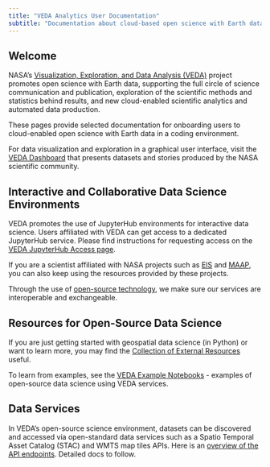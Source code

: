 ```yaml
---
title: "VEDA Analytics User Documentation"
subtitle: "Documentation about cloud-based open science with Earth data"
---
```


## Welcome {#welcome}

NASA's [Visualization, Exploration, and Data Analysis (VEDA)](https://www.earthdata.nasa.gov/esds/veda) project promotes open science with Earth data, supporting the full circle of science communication and publication, exploration of the scientific methods and statistics behind results, and new cloud-enabled scientific analytics and automated data production.

These pages provide selected documentation for onboarding users to cloud-enabled open science with Earth data in a coding environment.

For data visualization and exploration in a graphical user interface, visit the [VEDA Dashboard](https://earthdata.nasa.gov/dashboard) that presents datasets and stories produced by the NASA scientific community.


## Interactive and Collaborative Data Science Environments

VEDA promotes the use of JupyterHub environments for interactive data science. Users affiliated with VEDA can get access to a dedicated JupyterHub service. Please find instructions for requesting access on the [VEDA JupyterHub Access page](./veda-jh-access.qmd).

If you are a scientist affiliated with NASA projects such as [EIS](https://eis.smce.nasa.gov/about.html) and [MAAP](https://ops.maap-project.org), you can also keep using the resources provided by these projects.

Through the use of [open-source technology](https://www.earthdata.nasa.gov/dashboard/about), we make sure our services are interoperable and exchangeable.


## Resources for Open-Source Data Science

If you are just getting started with geospatial data science (in Python) or want to learn more, you may find the [Collection of External Resources](./external-resources.qmd) useful.

To learn from examples, see the [VEDA Example Notebooks](./example-notebooks/index.qmd) - examples of open-source data science using VEDA services.


## Data Services

In VEDA's open-source science environment, datasets can be discovered and accessed via open-standard data services such as a Spatio Temporal Asset Catalog (STAC) and WMTS map tiles APIs. Here is an [overview of the API endpoints](./veda-apis.qmd). Detailed docs to follow. 